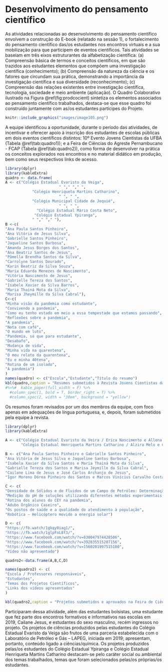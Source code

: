 #  Desenvolvimento do pensamento científico

As atividades relacionadas ao desenvolvimento do pensamento científico envolvem a construção do E-book (relatado na sessão 1), o fortalecimento do pensamento científico das/os estudantes nos encontros virtuais e a sua mobilização para que participem de eventos científicos. 
Tais atividades se baseiam em três eixos estruturantes da alfabetização científica: (a) Compreensão básica de termos e conceitos científicos, em que são trazidos aos estudantes elementos que compõem uma investigação científica (conhecimento); (b) Compreensão da natureza da ciência e os fatores que circundam sua prática, demonstrando a importância da investigação científica e sua diversidade (reconhecimento); (c) Compreensão das relações existentes entre investigação científica, tecnologia, sociedade e meio ambiente (aplicação). 
O Quadro Colaborativo ilustrado na Figura \@ref(fig:prodcocient) sintetiza os elementos associados ao pensamento científico trabalhados, destaca-se que esse quadro foi construído juntamente com as/os estudantes partícipes do Projeto.
  

```r
knitr::include_graphics("images/image105.png")
```
A equipe identificou a oportunidade, durante o período das atividades, de incentivar e oferecer apoio à inscrição dos estudantes de escolas públicas em dois eventos científicos distintos: 10º  Evento Jovens Cientistas da UFBA (Tabela \@ref(tab:quadro1)); e a Feira de Ciências do Agreste Pernambucano - FCAP (Tabela \@ref(tab:quadro2)), como forma de desenvolver na prática os conceitos explorados nos encontros e no material didático em produção, bem como seus respectivos links de acesso.

```r
library(dplyr)
library(kableExtra)
quadro <- data.frame(
A <- c("Colégio Estadual Evaristo da Veiga",
                        " "," "," ",
            "Colégio Henriqueta Martins Catharino",
                        " ", " ",
            "Colégio Municipal Cidade de Jequié",
                        " ", " ",
              "Colégio Estadual Mário Costa Neto",
             "Colégio Estadual Ypiranga",
            " "," "," "),
B <-c(
"Ana Paula Santos Pinheiro",
"Ana Vitória de Jesus Silva",
"Gabrielle Santos Pinheiro",
"Jaqueline Santos Barbosa",
"Amanda Jesus Borges dos Santos",
"Ana Beatriz Santos de Jesus",
"Pâmella Brendha Santos da Silva",
"Carrolyne Santos Dourado",
"Karin Beatriz da Silva Souza",
"Maria Eduarda Menezes de Nascimento",
"Vitória Nascimento de Jesus",
"Gabrielle Tereza dos Santos",
"Isabele Xavier da Silva Barros",
"Maria Thainá Mota da Silva",
"Marisa Jheymille da Silva Cabral"),
C<-c(
"Minha visão da pandemia como estudante",
"Convivendo a pandemia",
"Como eu tenho estado em meio a essa tempestade que estamos passando",
"Reflexões sobre a pandemia",
"A pandemia",
"Nota com café",
"O mundo em luto",
"Pandemia, só que para estudante",
"Desabafo",
"Mudança de vida",
"Minha vida na quarentena",
"O meu relato da quarentena",
"Eu e minha 40tena",
"Rotina de um isolado",
"A pandemia") 
)
names(quadro) <- c("Escola","Estudante","Título do resumo")
kbl(quadro,caption = "Resumos submetidos à Revista Jovens Cientistas da UFBA – 2020") 
#%>%#  kable_paper(full_width = F) %>%
  #column_spec(1, bold = T, border_right = T) %>%
  #column_spec(2, width = "30em", background = "yellow")
```

Os resumos foram revisados por um dos membros da equipe, com foco apenas em adequações de língua portuguesa, e, depois, foram submetidos pela equipe à revista.



```r

library(dplyr)
library(kableExtra)

A <- c("Colégio Estadual Evaristo da Veira / Erica Nascimento e Allena Araújo","","Colégio Estadual Ypiranga / Maysa Cavalcante Lima e Yone Santiago","",
       "Colégio Estadual Henriqueta Martins Catharino / Alzira Melo e Cláudia Cajado","")

B <- c("Ana Paula Santos Pinheiro e Gabrielle Santos Pinheiro",
"Ana Vitória de Jesus Silva e Jaqueline Santos Barbosa",
"Isabela Xavier da Silva Santos e Maria Thainá Mota da Silva",
"Gabrielle Tereza dos Santos e Marisa Jeymille da Silva Cabral",
"Cailane Lima de Jesus e José Carlos Archanjo de Jesus",
"Igor Moreno Dórea Pinheiro dos Santos e Marcos Vinícius Carvalho Costa")

C <- c(
"Densidade de Sólidos e de Fluidos de um Campo de Petróleo: Determinação Experimental e Simulação Interativa",
"Medição do pH de soluções utilizando diferentes métodos experimentais e simulação interativa",
"Rotina dos alunos do CEY na pandemia",
"Adubo Orgânico Caseiro",
"Os postos de saúde e a qualidade do atendimento à população",
"Robótica – Helicóptero movido a energia solar")

D <- c(
"https://fb.watch/1gkqy8iag1/",
"https://fb.watch/1glpFnL8f3/",
"https://www.facebook.com/watch/?v=830047974428506",
"https://www.facebook.com/watch/?v=392835515207156",
"https://www.facebook.com/watch/?v=1560201997515180",
"Vídeo não apresentado")

quadro2<-data.frame(A,B,C,D)

names(quadro2) <- c(
"Escola / Professores responsáveis",
"Estudantes",
"Temas dos Projetos Científicos",
"Links dos vídeos apresentados"
)

kbl(quadro2,caption = "Projetos submetidos e aprovados na Feira de Ciências do Agreste Pernambucano e links de acesso dos vídeos apresentados.")

```

Participaram dessa atividade, além das estudantes bolsistas, uma estudante que fez parte dos encontros formativos e informativos nas escolas em 2019, Cailane Jesus, e estudantes do sexo masculino, recém ingressos no projeto. Os projetos de ciências produzidos pelas estudantes do Colégio Estadual Evaristo da Veiga são frutos de uma parceria estabelecida com o Laboratório de Petróleo e Gás – LAPEG, iniciada em 2019; apresentam, portanto, conteúdo ligado a ciências/química. Os projetos produzidos pelas/os estudantes do Colégio Estadual Ypiranga e Colégio Estadual Henriqueta Martins Catharino destacam-se pelo caráter social ou ambiental dos temas trabalhados, temas que foram selecionados pelas/os próprias/os estudantes. 
